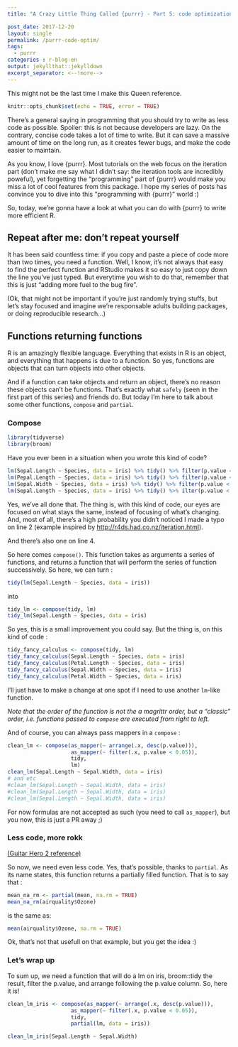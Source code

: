 ```yaml
---
title: "A Crazy Little Thing Called {purrr} - Part 5: code optimization"

post_date: 2017-12-20
layout: single
permalink: /purrr-code-optim/
tags:
  - purrr
categories : r-blog-en
output: jekyllthat::jekylldown
excerpt_separator: <--!more--> 
---
```

This might not be the last time I make this Queen reference. 



```r
knitr::opts_chunk$set(echo = TRUE, error = TRUE)
```

There's a general saying in programming that you should try to write as less code as possible. Spoiler: this is not because developers are lazy. On the contrary, concise code takes a lot of time to write. But it can save a massive amount of time on the long run, as it creates fewer bugs, and make the code easier to maintain. 

As you know, I love {purrr}. Most tutorials on the web focus on the iteration part (don't make me say what I didn't say: the iteration tools are incredibly poweful), yet forgetting the "programming" part of {purrr} would make you miss a lot of cool features from this package. I hope my series of posts has convince you to dive into this "programming with {purrr}" world :) 

So, today, we're gonna have a look at what you can do with {purrr} to write more efficient R. 

## Repeat after me: don't repeat yourself

It has been said countless time: if you copy and paste a piece of code more than two times, you need a function. Well, I know, it's not always that easy to find the perfect function and RStudio makes it so easy to just copy down the line you've just typed. But everytime you wish to do that, remember that this is just "adding more fuel to the bug fire".

(Ok, that might not be important if you're just randomly trying stuffs, but let's stay focused and imagine we're responsable adults building packages, or doing reproducible research...)

## Functions returning functions 

R is an amazingly flexible language. Everything that exists in R is an object, and everything that happens is due to a function. So yes, functions are objects that can turn objects into other objects. 

And if a function can take objects and return an object, there's no reason these objects can't be functions. That's exactly what `safely` (seen in the first part of this series) and friends do. But today I'm here to talk about some other functions, `compose` and `partial`. 

### Compose 

```r
library(tidyverse)
library(broom)
```

Have you ever been in a situation when you wrote this kind of code? 

```r
lm(Sepal.Length ~ Species, data = iris) %>% tidy() %>% filter(p.value < 0.05)
lm(Pepal.Length ~ Species, data = iris) %>% tidy() %>% filter(p.value < 0.05)
lm(Sepal.Width ~ Species, data = iris) %>% tidy() %>% filter(p.value < 0.05)
lm(Sepal.Length ~ Species, data = iris) %>% tidy() %>% ilter(p.value < 0.05)
```

Yes, we've all done that. The thing is, with this kind of code, our eyes are focused on what stays the same, instead of focusing of what's changing. And, most of all, there's a high probability you didn't noticed I made a typo on line 2 (example inspired by [http://r4ds.had.co.nz/iteration.html](http://r4ds.had.co.nz/iteration.html)).

And there's also one on line 4. 

So here comes `compose()`. This function takes as arguments a series of functions, and returns a function that will perform the series of function successively. So here, we can turn : 

```r
tidy(lm(Sepal.Length ~ Species, data = iris))
```

into 

```r
tidy_lm <- compose(tidy, lm)
tidy_lm(Sepal.Length ~ Species, data = iris)
```

So yes, this is a small improvement you could say. But the thing is, on this kind of code : 

```r
tidy_fancy_calculus <- compose(tidy, lm)
tidy_fancy_calculus(Sepal.Length ~ Species, data = iris)
tidy_fancy_calculus(Petal.Length ~ Species, data = iris)
tidy_fancy_calculus(Sepal.Width ~ Species, data = iris)
tidy_fancy_calculus(Petal.Width ~ Species, data = iris)
```

I'll just have to make a change at one spot if I need to use another `lm`-like function. 

_Note that the order of the function is not the a magrittr order, but a "classic" order, i.e. functions passed to `compose` are executed from right to left. _

And of course, you can always pass mappers in a `compose` :

```r
clean_lm <- compose(as_mapper(~ arrange(.x, desc(p.value))), 
                    as_mapper(~ filter(.x, p.value < 0.05)),
                    tidy, 
                    lm)
clean_lm(Sepal.Length ~ Sepal.Width, data = iris)
# and etc
#clean_lm(Sepal.Length ~ Sepal.Width, data = iris)
#clean_lm(Sepal.Length ~ Sepal.Width, data = iris)
#clean_lm(Sepal.Length ~ Sepal.Width, data = iris)
```

For now formulas are not accepted as such (you need to call `as_mapper`), but you now, this is just a PR away ;) 

### Less code, more rokk

[(Guitar Hero 2 reference)](https://www.youtube.com/watch?v=q2eBtnxA8SA)

So now, we need even less code. Yes, that's possible, thanks to `partial`. As its name states, this function returns a partially filled function. That is to say that :

```r
mean_na_rm <- partial(mean, na.rm = TRUE)
mean_na_rm(airquality$Ozone)
```

is the same as:

```r
mean(airquality$Ozone, na.rm = TRUE)
```

Ok, that's not that usefull on that example, but you get the idea :) 

### Let's wrap up

To sum up, we need a function that will do a lm on iris, broom::tidy the result, filter the p.value, and arrange following the p.value column. So, here it is! 

```r
clean_lm_iris <- compose(as_mapper(~ arrange(.x, desc(p.value))), 
                    as_mapper(~ filter(.x, p.value < 0.05)),
                    tidy, 
                    partial(lm, data = iris))

clean_lm_iris(Sepal.Length ~ Sepal.Width)
```







